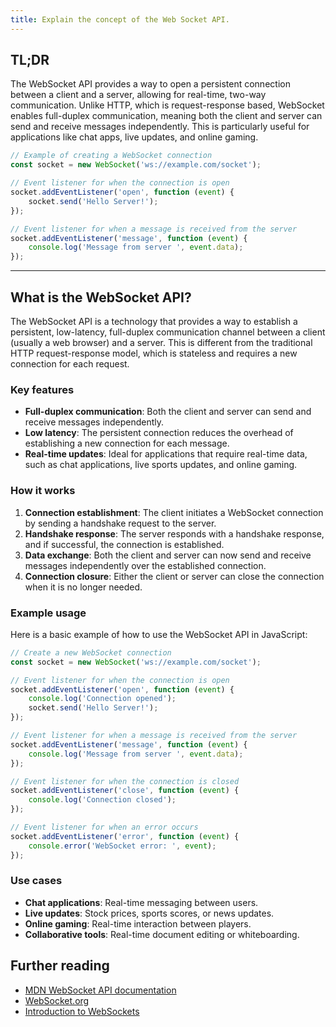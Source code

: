 ```yaml
---
title: Explain the concept of the Web Socket API.
---
```


## TL;DR

The WebSocket API provides a way to open a persistent connection between a client and a server, allowing for real-time, two-way communication. Unlike HTTP, which is request-response based, WebSocket enables full-duplex communication, meaning both the client and server can send and receive messages independently. This is particularly useful for applications like chat apps, live updates, and online gaming.

```javascript
// Example of creating a WebSocket connection
const socket = new WebSocket('ws://example.com/socket');

// Event listener for when the connection is open
socket.addEventListener('open', function (event) {
    socket.send('Hello Server!');
});

// Event listener for when a message is received from the server
socket.addEventListener('message', function (event) {
    console.log('Message from server ', event.data);
});
```

---

## What is the WebSocket API?

The WebSocket API is a technology that provides a way to establish a persistent, low-latency, full-duplex communication channel between a client (usually a web browser) and a server. This is different from the traditional HTTP request-response model, which is stateless and requires a new connection for each request.

### Key features

- **Full-duplex communication**: Both the client and server can send and receive messages independently.
- **Low latency**: The persistent connection reduces the overhead of establishing a new connection for each message.
- **Real-time updates**: Ideal for applications that require real-time data, such as chat applications, live sports updates, and online gaming.

### How it works

1. **Connection establishment**: The client initiates a WebSocket connection by sending a handshake request to the server.
2. **Handshake response**: The server responds with a handshake response, and if successful, the connection is established.
3. **Data exchange**: Both the client and server can now send and receive messages independently over the established connection.
4. **Connection closure**: Either the client or server can close the connection when it is no longer needed.

### Example usage

Here is a basic example of how to use the WebSocket API in JavaScript:

```javascript
// Create a new WebSocket connection
const socket = new WebSocket('ws://example.com/socket');

// Event listener for when the connection is open
socket.addEventListener('open', function (event) {
    console.log('Connection opened');
    socket.send('Hello Server!');
});

// Event listener for when a message is received from the server
socket.addEventListener('message', function (event) {
    console.log('Message from server ', event.data);
});

// Event listener for when the connection is closed
socket.addEventListener('close', function (event) {
    console.log('Connection closed');
});

// Event listener for when an error occurs
socket.addEventListener('error', function (event) {
    console.error('WebSocket error: ', event);
});
```

### Use cases

- **Chat applications**: Real-time messaging between users.
- **Live updates**: Stock prices, sports scores, or news updates.
- **Online gaming**: Real-time interaction between players.
- **Collaborative tools**: Real-time document editing or whiteboarding.

## Further reading

- [MDN WebSocket API documentation](https://developer.mozilla.org/en-US/docs/Web/API/WebSocket)
- [WebSocket.org](https://www.websocket.org/)
- [Introduction to WebSockets](https://developer.mozilla.org/en-US/docs/Web/API/WebSockets_API/Writing_WebSocket_client_applications)

